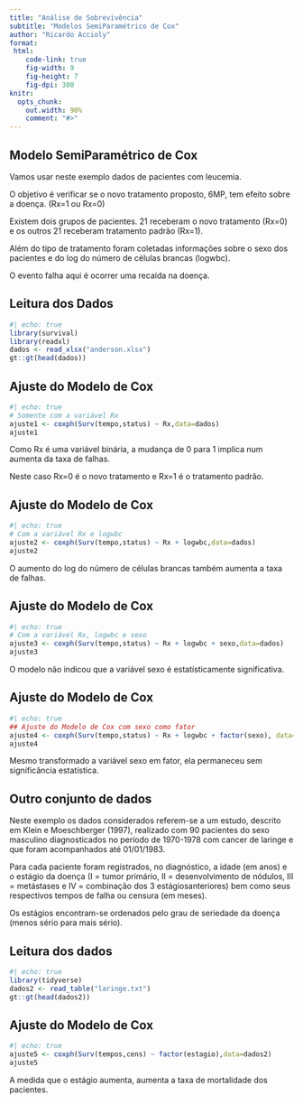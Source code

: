 ```yaml
---
title: "Análise de Sobrevivência"
subtitle: "Modelos SemiParamétrico de Cox"
author: "Ricardo Accioly"
format:
 html:
    code-link: true
    fig-width: 9
    fig-height: 7
    fig-dpi: 300
knitr:
  opts_chunk: 
    out.width: 90%
    comment: "#>"
---
```


## Modelo SemiParamétrico de Cox

Vamos usar neste exemplo dados de pacientes com leucemia.

O objetivo é verificar se o novo tratamento proposto, 6MP, tem efeito sobre a doença. (Rx=1 ou Rx=0)

Existem dois grupos de pacientes. 21 receberam o novo tratamento (Rx=0) e os outros 21 receberam tratamento padrão (Rx=1).

Além do tipo de tratamento foram coletadas informações sobre o sexo dos pacientes e do log do número de células brancas (logwbc).

O evento falha aqui é ocorrer uma recaída na doença.

## Leitura dos Dados

```r
#| echo: true
library(survival)
library(readxl)
dados <- read_xlsx("anderson.xlsx")
gt::gt(head(dados))
```

## Ajuste do Modelo de Cox

```r
#| echo: true
# Somente com a variável Rx
ajuste1 <- coxph(Surv(tempo,status) ~ Rx,data=dados)
ajuste1
```

Como Rx é uma variável binária, a mudança de 0 para 1 implica num aumenta da taxa de falhas.

Neste caso Rx=0 é o novo tratamento e Rx=1 é o tratamento padrão.

## Ajuste do Modelo de Cox

```r
#| echo: true
# Com a variável Rx e logwbc
ajuste2 <- coxph(Surv(tempo,status) ~ Rx + logwbc,data=dados)
ajuste2
```

O aumento do log do número de células brancas também aumenta a taxa de falhas.

## Ajuste do Modelo de Cox

```r
#| echo: true
# Com a variável Rx, logwbc e sexo
ajuste3 <- coxph(Surv(tempo,status) ~ Rx + logwbc + sexo,data=dados)
ajuste3
```

O modelo não indicou que a variável sexo é estatísticamente significativa.

## Ajuste do Modelo de Cox

```r
#| echo: true
## Ajuste do Modelo de Cox com sexo como fator
ajuste4 <- coxph(Surv(tempo,status) ~ Rx + logwbc + factor(sexo), data=dados)
ajuste4
```

Mesmo transformado a variável sexo em fator, ela permaneceu sem significância estatística.

## Outro conjunto de dados {.smaller}

Neste exemplo os dados considerados referem-se a um estudo, descrito em Klein e Moeschberger (1997), realizado com 90 pacientes do sexo masculino diagnosticados no período de 1970-1978 com cancer de laringe e que foram acompanhados até 01/01/1983.

Para cada paciente foram registrados, no diagnóstico, a idade (em anos) e o estágio da doença (I = tumor primário, II = desenvolvimento de nódulos, III = metástases e IV = combinação dos 3 estágiosanteriores) bem como seus respectivos tempos de falha ou censura (em meses).

Os estágios encontram-se ordenados pelo grau de seriedade da doença (menos sério para mais sério).

## Leitura dos dados

```r
#| echo: true
library(tidyverse)
dados2 <- read_table("laringe.txt")
gt::gt(head(dados2))
```

## Ajuste do Modelo de Cox

```r
#| echo: true
ajuste5 <- coxph(Surv(tempos,cens) ~ factor(estagio),data=dados2)
ajuste5
```

A medida que o estágio aumenta, aumenta a taxa de mortalidade dos pacientes.
